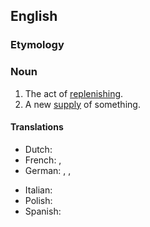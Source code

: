 ==English==

===Etymology===
{{suffix|en|replenish|ment}}

===Noun===
{{en-noun|~}}

# The act of [[replenish]]ing.
# A new [[supply]] of something.

====Translations====
{{trans-top|act of replenishing}}
* Dutch: {{t+|nl|aanvulling}}
* French: {{t+|fr|reconstitution}}, {{t+|fr|réapprovisionnement}}
* German: {{t+|de|Auffüllung}}, {{t+|de|Wiederauffüllung}}, {{t+|de|Nachschub}}
{{trans-mid}}
* Italian: {{t+|it|rifornimento}}
* Polish: {{t+|pl|uzupełnianie}}
* Spanish: {{t+|es|reposición}}
{{trans-bottom}}